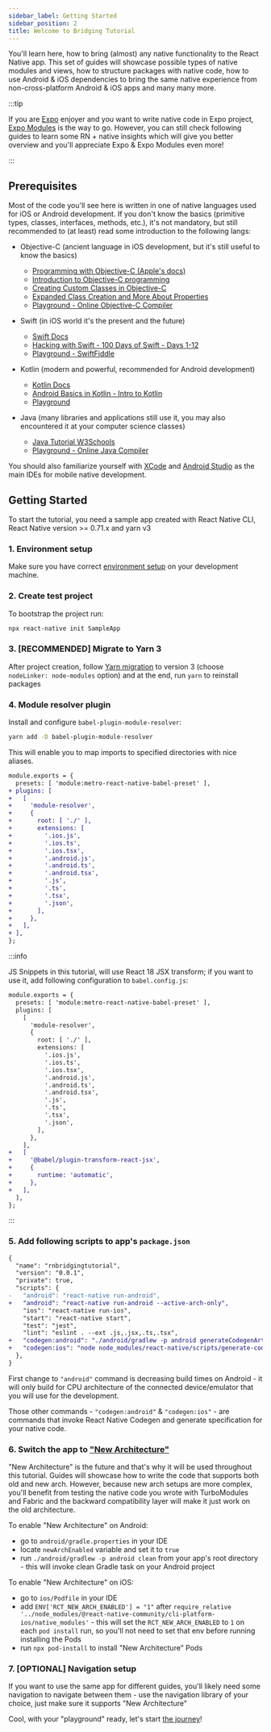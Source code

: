 ```yaml
---
sidebar_label: Getting Started
sidebar_position: 2
title: Welcome to Bridging Tutorial
---
```


You'll learn here, how to bring (almost) any native functionality to the React Native app.
This set of guides will showcase possible types of native modules and views,
how to structure packages with native code,
how to use Android & iOS dependencies to bring the same native experience from non-cross-platform Android & iOS apps and many many more.

:::tip

If you are [Expo](https://docs.expo.dev) enjoyer and you want to write native code in Expo project, [Expo Modules](https://docs.expo.dev/modules/overview) is the way to go.
However, you can still check following guides to learn some RN + native insights which will give you better overview and you'll appreciate Expo & Expo Modules even more!

:::

## Prerequisites

Most of the code you'll see here is written in one of native languages used for iOS or Android development.
If you don't know the basics (primitive types, classes, interfaces, methods, etc.), it's not mandatory, but still recommended to (at least) read some introduction to the following langs:

- Objective-C (ancient language in iOS development, but it's still useful to know the basics)

  - [Programming with Objective-C (Apple's docs)](https://developer.apple.com/library/archive/documentation/Cocoa/Conceptual/ProgrammingWithObjectiveC/Introduction/Introduction.html)
  - [Introduction to Objective-C programming](https://medium.com/ios-objective-creation/lesson-1-introduction-to-objective-c-programming-22f5fe71172)
  - [Creating Custom Classes in Objective-C](https://medium.com/ios-objective-creation/17f760ce9732)
  - [Expanded Class Creation and More About Properties](https://medium.com/ios-objective-creation/8cc994645d81)
  - [Playground - Online Objective-C Compiler](https://www.tutorialspoint.com/compile_objective-c_online.php)

- Swift (in iOS world it's the present and the future)

  - [Swift Docs](https://docs.swift.org/swift-book/documentation/the-swift-programming-language)
  - [Hacking with Swift - 100 Days of Swift - Days 1-12](https://www.hackingwithswift.com/100)
  - [Playground - SwiftFiddle](https://swiftfiddle.com/)

- Kotlin (modern and powerful, recommended for Android development)

  - [Kotlin Docs](https://kotlinlang.org/docs/getting-started.html)
  - [Android Basics in Kotlin - Intro to Kotlin](https://developer.android.com/courses/pathways/android-basics-kotlin-one)
  - [Playground](https://developer.android.com/training/kotlinplayground)

- Java (many libraries and applications still use it, you may also encountered it at your computer science classes)

  - [Java Tutorial W3Schools](https://www.w3schools.com/java/)
  - [Playground - Online Java Compiler](https://www.tutorialspoint.com/online_java_compiler.php)

You should also familiarize yourself with [XCode](https://developer.apple.com/xcode/) and [Android Studio](https://developer.android.com/studio) as the main IDEs for mobile native development.

## Getting Started

To start the tutorial, you need a sample app created with React Native CLI, React Native version >= 0.71.x and yarn v3

### 1. Environment setup

Make sure you have correct [environment setup](https://reactnative.dev/docs/environment-setup) on your development machine.

### 2. Create test project

To bootstrap the project run:

```sh
npx react-native init SampleApp
```

### 3. [RECOMMENDED] Migrate to Yarn 3

After project creation, follow [Yarn migration](https://yarnpkg.com/getting-started/migration) to version 3 (choose `nodeLinker: node-modules` option) and at the end, run `yarn` to reinstall packages

### 4. Module resolver plugin

Install and configure `babel-plugin-module-resolver`:

```sh
yarn add -D babel-plugin-module-resolver
```

This will enable you to map imports to specified directories with nice aliases.

```diff title="babel.config.js"
module.exports = {
  presets: [ 'module:metro-react-native-babel-preset' ],
+ plugins: [
+   [
+     'module-resolver',
+     {
+       root: [ './' ],
+       extensions: [
+         '.ios.js',
+         '.ios.ts',
+         '.ios.tsx',
+         '.android.js',
+         '.android.ts',
+         '.android.tsx',
+         '.js',
+         '.ts',
+         '.tsx',
+         '.json',
+       ],
+     },
+   ],
+ ],
};
```

:::info

JS Snippets in this tutorial, will use React 18 JSX transform; if you want to use it, add following configuration to `babel.config.js`:

```diff title="babel.config.js"
module.exports = {
  presets: [ 'module:metro-react-native-babel-preset' ],
  plugins: [
    [
      'module-resolver',
      {
        root: [ './' ],
        extensions: [
          '.ios.js',
          '.ios.ts',
          '.ios.tsx',
          '.android.js',
          '.android.ts',
          '.android.tsx',
          '.js',
          '.ts',
          '.tsx',
          '.json',
        ],
      },
    ],
+   [
+     '@babel/plugin-transform-react-jsx',
+     {
+       runtime: 'automatic',
+     },
+   ],
  ],
};
```

:::

### 5. Add following scripts to app's `package.json`

```diff title="package.json"
{
  "name": "rnbridgingtutorial",
  "version": "0.0.1",
  "private": true,
  "scripts": {
-   "android": "react-native run-android",
+   "android": "react-native run-android --active-arch-only",
    "ios": "react-native run-ios",
    "start": "react-native start",
    "test": "jest",
    "lint": "eslint . --ext .js,.jsx,.ts,.tsx",
+   "codegen:android": "./android/gradlew -p android generateCodegenArtifactsFromSchema",
+   "codegen:ios": "node node_modules/react-native/scripts/generate-codegen-artifacts.js --path . --outputPath ./ios"
  },
}
```

First change to `"android"` command is decreasing build times on Android - it will only build for CPU architecture of the connected device/emulator that you will use for the development.

Those other commands - `"codegen:android"` & `"codegen:ios"` - are commands that invoke React Native Codegen and generate specification for your native code.

### 6. Switch the app to ["New Architecture"](https://reactnative.dev/docs/the-new-architecture/landing-page)

"New Architecture" is the future and that's why it will be used throughout this tutorial. Guides will showcase how to write the code that supports both old and new arch. However, because new arch setups are more complex, you'll benefit from testing the native code you wrote with TurboModules and Fabric and the backward compatibility layer will make it just work on the old architecture.

To enable "New Architecture" on Android:
- go to `android/gradle.properties` in your IDE
- locate `newArchEnabled` variable and set it to `true`
- run `./android/gradlew -p android clean` from your app's root directory - this will invoke clean Gradle task on your Android project

To enable "New Architecture" on iOS:
- go to `ios/Podfile` in your IDE
- add `ENV['RCT_NEW_ARCH_ENABLED'] = "1"` after `require_relative '../node_modules/@react-native-community/cli-platform-ios/native_modules'` - this will set the `RCT_NEW_ARCH_ENABLED` to `1` on each `pod install` run, so you'll not need to set that env before running installing the Pods
- run `npx pod-install` to install "New Architecture" Pods

### 7. [OPTIONAL] Navigation setup

If you want to use the same app for different guides, you'll likely need some navigation to navigate between them - use the navigation library of your choice, just make sure it supports "New Architecture"

Cool, with your "playground" ready, let's start [the journey](./guides/guides-intro)!
